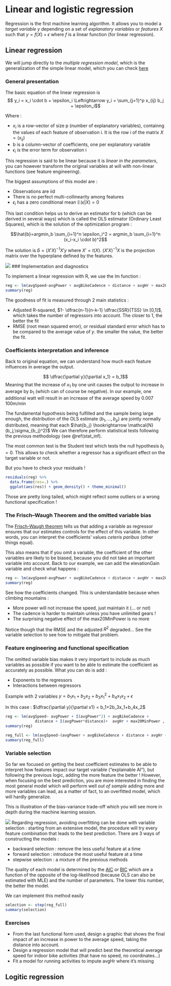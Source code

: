 # Linear and logistic regression {#reg}

Regression is the first machine learning algorithm. It allows you to model a *target variable* $y$ depending on a set of *explanatory variables* or *features* $X$ such that $y=f(X) + \epsilon$ where $f$ is a linear function (for linear regression).

## Linear regression

We will jump directly to the *multiple regression model*, which is the generalization of the simple linear model, which you can check [here](https://www.econometrics-with-r.org/4-lrwor.html)

### General presentation

The basic equation of the linear regression is 
$$ y_i = x_i \cdot b + \epsilon_i \Leftrightarrow y_i = \sum_{j=1}^p x_{ij} b_j + \epsilon_i$$

Where :

- $x_i$ is a row-vector of size p (number of explanatory variables), containng the values of each feature of observation i. It is the row i of the matrix $X = (x_{ij})$
- b is a column-vector of coefficients, one per explanatory variable
- $\epsilon_i$ is the error term for observation i

This regression is said to be linear because it is *linear in the parameters*, you can however transform the original variables at will with non-linear functions (see feature engineering).

The biggest assumptions of this model are :

- Observations are iid
- There is no perfect multi-collinearity among features
- $\epsilon_i$ has a zero conditional mean $\mathbb{E}(\epsilon | X)=0$ 

This last condition helps us to derive an estimator for b (which can be derived in several ways) which is called the OLS estimator (Ordinary Least Squares), which is the solution of the optimization program : 

$$\hat{b}=argmin_b \sum_{i=1}^n \epsilon_i^2 = argmin_b \sum_{i=1}^n (x_i-x_i \cdot b)^2$$

The solution is $\hat{b} = (X'X)^{-1}X'y$ where $X'=t(X)$. $(X'X)^{-1}X$ is the projection matrix over the hyperplane defined by the features.

![](img/ols-regression-geometry.png)
### Implementation and diagnostics

To implement a linear regression with R, we use the lm function :

```r
reg <- lm(avgSpeed~avgPower + avgBikeCadence + distance + avgHr + max20MinPower, data=dat_bike)
summary(reg)
```
The goodness of fit is measured through 2 main statistics :

- Adjusted R-squared, $1- \dfrac{n-1}{n-k-1} \dfrac{SSR}{TSS} \in [0,1]$, which takes the number of regressors into account. The closer to 1, the better the fit
- RMSE (root mean squared error), or residual standard error which has to be compared to the average value of $y$. the smaller the value, the better the fit.

### Coefficients interpretation and inference

Back to original equation, we can understand how much each feature influences in average the output. 

$$ \dfrac{\partial y}{\partial x_1} = b_1$$
Meaning that the increase of $x_1$ by one unit causes the output to increase in average by $b_1$ (which can of course be negative). In our example, one additional watt will result in an increase of the average speed by 0.007 100m/min

The fundamental hypothesis being fulfilled and the sample being large enough, the distribution of the OLS estimate $(b_1,...,b_p)$ are jointly normally distributed, meaning that each $\hat{b_j} \hookrightarrow \mathcal{N}(b_j,\sigma_{b_j}^2)$
We can therefore perform statistical tests following the previous methodology (see \@ref(stat_inf).

The most common test is the Student test which tests the null hypothesis $b_i=0$. This allows to check whether a regressor has a significant effect on the target variable or not.

But you have to check your residuals !

```r
residuals(reg) %>% 
  data.frame(res=.) %>% 
  ggplot(aes(res)) + geom_density() + theme_minimal()
```
Those are pretty long tailed, which might reflect some outliers or a wrong functional specification !

### The Frisch–Waugh Theorem and the omitted variable bias

The [Frisch-Waugh theorem](https://en.wikipedia.org/wiki/Frisch%E2%80%93Waugh%E2%80%93Lovell_theorem) tells us that adding a variable as regressor ensures that our estimates controls for the effect of this variable. In other words, you can interpret the coefficients' values *ceteris paribus* (other things equal).

This also means that if you omit a variable, the coefficient of the other variables are likely to be biased, because you did not take an important variable into account. Back to our example, we can add the elevationGain variable and check what happens :

```r
reg <- lm(avgSpeed~avgPower + avgBikeCadence + distance + avgHr + max20MinPower + elevationGain, data=dat_bike)
summary(reg)
```

See how the coefficients changed. This is understandable because when climbing mountains :

- More power will not increase the speed, just maintain it (... or not)
- The cadence is harder to maintain unless you have unlimited gears !
- The surprising negative effect of the max20MinPower is no more

Notice though that the RMSE and the adjusted $R^2$ degraded... See the variable selection to see how to mitigate that problem.

### Feature engineering and functional specification

The omitted variable bias makes it very important to include as much variables as possible if you want to be able to estimate the coefficient as accurately as possible. What you can do is add :

- Exponents to the regressors 
- Interactions between regressors

Example with 2 variables $y=b_1x_1 + b_2x_2 + b_3x_1^2 + b_4x_1x_2 + \epsilon$

In this case : $\dfrac{\partial y}{\partial x1} = b_1+2b_3x_1+b_4x_2$

```r
reg <- lm(avgSpeed~ avgPower + I(avgPower^2) + avgBikeCadence + 
             distance + I(avgPower*distance)+  avgHr + max20MinPower , data=dat_bike)
summary(reg)
```

```r
reg_full <- lm(avgSpeed~(avgPower + avgBikeCadence + distance + avgHr + max20MinPower + elevationGain)^2, data=dat_bike)
summary(reg_full)
```

### Variable selection

So far we focused on getting the best coefficient estimates to be able to interpret how features impact our target variable ("explainable AI"), but following the previous logic, adding the more feature the better ! However, when focusing on the best prediction, you are more interested in finding the most general model which will perform well *out of sample* adding more and more variables can lead, as a matter of fact, to an overfitted model, which will hardly generalize.

This is illustration of the bias-variance trade-off which you will see more in depth during the machine learning session.

![](img/Overfitting.svg)
Regarding regression, avoiding overfitting can be done with variable selection : starting from an extensive model, the procedure will try every feature combination that leads to the best prediction. There are 3 ways of constructing the models :

- backward selection : remove the less useful feature at a time
- forward selection : introduce the most useful feature at a time
- stepwise selection : a mixture of the previous methods

The quality of each model is determined by the [AIC](https://en.wikipedia.org/wiki/Akaike_information_criterion) or [BIC](https://en.wikipedia.org/wiki/Bayesian_information_criterion) which are a function of the opposite of the log-likelihood (because OLS can also be estimated with MLE) and the number of parameters. The lower this number, the better the model.

We can implement this method easily

```r
selection <- step(reg_full)
summary(selection)
```


### Exercises

- From the last functional form used, design a graphic that shows the final impact of an increase in power to the average speed, taking the distance into account.
- Design a regression model that will predict best the theoretical average speed for indoor bike activities (that have no speed, no coordinates...)
- Fit a model for running activities to impute avgHr where it's missing

## Logitic regression

